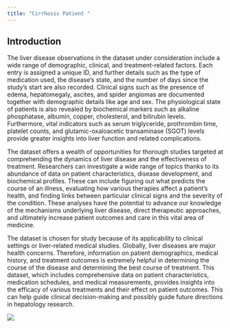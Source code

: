 ---
title: "Cirrhosis Patient "
---

## Introduction

The liver disease observations in the dataset under consideration include a wide range of demographic, clinical, and treatment-related factors. Each entry is assigned a unique ID, and further details such as the type of medication used, the disease's state, and the number of days since the study's start are also recorded. Clinical signs such as the presence of edema, hepatomegaly, ascites, and spider angiomas are documented together with demographic details like age and sex. The physiological state of patients is also revealed by biochemical markers such as alkaline phosphatase, albumin, copper, cholesterol, and bilirubin levels. Furthermore, vital indicators such as serum triglyceride, prothrombin time, platelet counts, and glutamic-oxaloacetic transaminase (SGOT) levels provide greater insights into liver function and related complications.

The dataset offers a wealth of opportunities for thorough studies targeted at comprehending the dynamics of liver disease and the effectiveness of treatment. Researchers can investigate a wide range of topics thanks to its abundance of data on patient characteristics, disease development, and biochemical profiles. These can include figuring out what predicts the course of an illness, evaluating how various therapies affect a patient's health, and finding links between particular clinical signs and the severity of the condition. These analyses have the potential to advance our knowledge of the mechanisms underlying liver disease, direct therapeutic approaches, and ultimately increase patient outcomes and care in this vital area of medicine.

The dataset is chosen for study because of its applicability to clinical settings or liver-related medical studies. Globally, liver diseases are major health concerns. Therefore, information on patient demographics, medical history, and treatment outcomes is extremely helpful in determining the course of the disease and determining the best course of treatment. This dataset, which includes comprehensive data on patient characteristics, medication schedules, and medical measurements, provides insights into the efficacy of various treatments and their effect on patient outcomes. This can help guide clinical decision-making and possibly guide future directions in hepatology research.

![](images/clipboard-2244051039.png)
